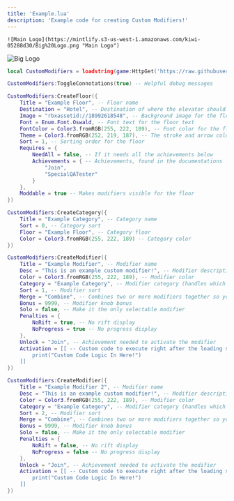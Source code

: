 ```yaml
---
title: 'Example.lua'
description: 'Example code for creating Custom Modifiers!'
---
```


`![Main Logo](https://mintlify.s3-us-west-1.amazonaws.com/kiwi-05288d30/Big%20Logo.png "Main Logo")`

<img
  className="big logo:hidden"
  src="Big Logo.png"
  alt="Big Logo"
/>

```lua
local CustomModifiers = loadstring(game:HttpGet('https://raw.githubusercontent.com/iimateiYT/Custom-Modifiers/main/Source.lua'))() -- Load the Custom Modifiers module

CustomModifiers:ToggleConnotations(true) -- Helpful debug messages

CustomModifiers:CreateFloor({
	Title = "Example Floor", -- Floor name
	Destination = "Hotel", -- Destination of where the elevator should lead to (Hotel, Mines, Backdoor)
	Image = "rbxassetid://18992618548", -- Background image for the floor
	Font = Enum.Font.Oswald, -- Font text for the floor text
	FontColor = Color3.fromRGB(255, 222, 189), -- Font color for the floor text
	Theme = Color3.fromRGB(252, 219, 187), -- The stroke and arrow color at the floor picker
	Sort = 1, -- Sorting order for the floor
	Requires = {
		NeedAll = false, -- If it needs all the achievements below
		Achievements = { -- Achievements, found in the documentations
			"Join", 
			"SpecialQATester"
		}
	},
	Moddable = true -- Makes modifiers visible for the floor
})

CustomModifiers:CreateCategory({
	Title = "Example Category", -- Category name
	Sort = 0, -- Category sort
	Floor = "Example Floor", -- Category floor
	Color = Color3.fromRGB(255, 222, 189) -- Category color
})

CustomModifiers:CreateModifier({
	Title = "Example Modifier", -- Modifier name
	Desc = "This is an example custom modifier!", -- Modifier description
	Color = Color3.fromRGB(255, 222, 189), -- Modifier color
	Category = "Example Category", -- Modifier category (handles which floor the modifier should be under)
	Sort = 1, -- Modifier sort
	Merge = "Combine", -- Combines two or more modifiers together so you can only select one in the list
	Bonus = 9999, -- Modifier knob bonus
	Solo = false, -- Make it the only selectable modifier
	Penalties = {
		NoRift = true, -- No rift display
		NoProgress = true -- No progress display
	},
	Unlock = "Join", -- Achievement needed to activate the modifier
	Activation = [[ -- Custom code to execute right after the loading screen goes away
		print("Custom Code Logic In Here!")
	]]
})

CustomModifiers:CreateModifier({
	Title = "Example Modifier 2", -- Modifier name
	Desc = "This is an example custom modifier!", -- Modifier description
	Color = Color3.fromRGB(255, 222, 189), -- Modifier color
	Category = "Example Category", -- Modifier category (handles which floor the modifier should be under)
	Sort = 2, -- Modifier sort
	Merge = "Combine", -- Combines two or more modifiers together so you can only select one in the list
	Bonus = 9999, -- Modifier knob bonus
	Solo = false, -- Make it the only selectable modifier
	Penalties = {
		NoRift = false, -- No rift display
		NoProgress = false -- No progress display
	},
	Unlock = "Join", -- Achievement needed to activate the modifier
	Activation = [[ -- Custom code to execute right after the loading screen goes away
		print("Custom Code Logic In Here!")
	]]
})
```